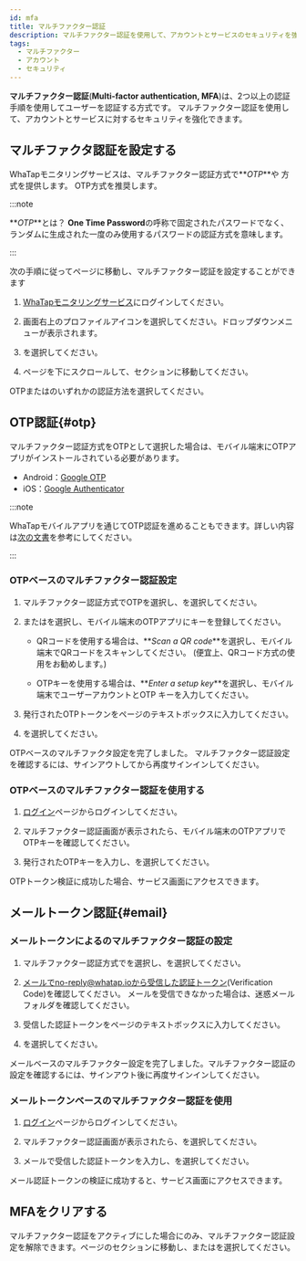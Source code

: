 ```yaml
---
id: mfa
title: マルチファクター認証
description: マルチファクター認証を使用して、アカウントとサービスのセキュリティを強化できます。
tags:
  - マルチファクター
  - アカウント
  - セキュリティ
---
```


**マルチファクター認証**(**Multi-factor authentication, MFA**)は、2つ以上の認証手順を使用してユーザーを認証する方式です。 マルチファクター認証を使用して、アカウントとサービスに対するセキュリティを強化できます。

## マルチファクタ認証を設定する

WhaTapモニタリングサービスは、マルチファクター認証方式で**_OTP_**や <Cmdname sid="email" className="uitext" />方式を提供します。 OTP方式を推奨します。

:::note

**_OTP_**とは？ **One Time Password**の呼称で固定されたパスワードでなく、ランダムに生成された一度のみ使用するパスワードの認証方式を意味します。

:::

次の手順に従って<Cmdname sid="manage_account_info" className="uitext" />ページに移動し、マルチファクター認証を設定することができます

1.  [WhaTapモニタリングサービス](https://service.whatap.io)にログインしてください。

2.  画面右上のプロファイルアイコンを選択してください。ドロップダウンメニューが表示されます。

3.  <Cmdname sid="manage_account_info" className="uitext" />を選択してください。

4.  ページを下にスクロールして、<Cmdname sid="two_factor_auth" className="uitext" />セクションに移動してください。

    <ImgLang img='account-mfa-section.png' desc='マルチファクター認証' />

<Link to="#otp"><span class="uitext">OTP</span></Link>または<Link to="#email"><Cmdname sid="email" /></Link>のいずれかの認証方法を選択してください。

## OTP認証{#otp}

マルチファクター認証方式をOTPとして選択した場合は、モバイル端末にOTPアプリがインストールされている必要があります。

-   Android：[Google OTP](https://play.google.com/store/apps/details?id=com.google.android.apps.authenticator2)
-   iOS：[Google Authenticator](https://apps.apple.com/app/google-authenticator/id388497605)

:::note

WhaTapモバイルアプリを通じてOTP認証を進めることもできます。詳しい内容は[次の文書](../mobile-app#mobileotp)を参考にしてください。

:::

### OTPベースのマルチファクター認証設定

<ImgLang img='account-mfa-otp.png' desc='OTP 認証選択' />

1.  マルチファクター認証方式で<span class="uitext">OTP</span>を選択し、<Cmdname sid="create_otp_key" className="uitext" />を選択してください。

2.  <Cmdname sid="qr_code_url" className="uitext" />または<Cmdname sid="otp_key" className="uitext" />を選択し、モバイル端末のOTPアプリにキーを登録してください。

    -   QRコードを使用する場合は、**_Scan a QR code_**を選択し、モバイル端末でQRコードをスキャンしてください。 (便宜上、QRコード方式の使用をお勧めします。)

    -   OTPキーを使用する場合は、**_Enter a setup key_**を選択し、モバイル端末でユーザーアカウントとOTP キーを入力してください。

    <ImgLang img='account-mfa-google.png' desc='Google OTPアプリ' />

3.  発行されたOTPトークンを<Cmdname sid="manage_account_info" className="uitext" />ページの<Cmdname sid="authentication" className="uitext" />テキストボックスに入力してください。 

4.  <Cmdname sid="validate_otp_token" className="uitext" />を選択してください。

OTPベースのマルチファクタ設定を完了しました。 マルチファクター認証設定を確認するには、サインアウトしてから再度サインインしてください。

### OTPベースのマルチファクター認証を使用する

1.  [ログイン](https://service.whatap.io/account/login)ページからログインしてください。

2.  マルチファクター認証画面が表示されたら、モバイル端末のOTPアプリでOTPキーを確認してください。

3.  発行されたOTPキーを入力し、<Cmdname sid="validate_otp_token" className="b600" />を選択してください。

OTPトークン検証に成功した場合、サービス画面にアクセスできます。

## メールトークン認証{#email}

### メールトークンによるのマルチファクター認証の設定

<ImgLang img='account-mfa-email.png' desc='メールトークン認証選択' />

1.  マルチファクター認証方式で<Cmdname sid="email" className="uitext" />を選択し、<Cmdname sid="send_auth_token_mail" className="uitext" />を選択してください。

2.  メールでno-reply@whatap.ioから受信した認証トークン(Verification Code)を確認してください。 メールを受信できなかった場合は、迷惑メールフォルダを確認してください。

3.  受信した認証トークンを<Cmdname sid="manage_account_info" className="uitext" />ページの<Cmdname sid="authentication" className="uitext" />テキストボックスに入力してください。 

4.  <Cmdname sid="validate_email_token" className="b600" />を選択してください。

メールベースのマルチファクター設定を完了しました。マルチファクター認証の設定を確認するには、サインアウト後に再度サインインしてください。

### メールトークンベースのマルチファクター認証を使用

1.  [ログイン](https://service.whatap.io/account/login)ページからログインしてください。

2.  マルチファクター認証画面が表示されたら、<Cmdname sid="send_auth_token_mail" className="uitext" />を選択してください。

3.  メールで受信した認証トークンを入力し、<Cmdname sid="validate_email_token" className="uitext" />を選択してください。

メール認証トークンの検証に成功すると、サービス画面にアクセスできます。

## MFAをクリアする

<ImgLang img='account-mfa-disable.png' desc='MFAをクリアする' />

マルチファクター認証をアクティブにした場合にのみ、マルチファクター認証設定を解除できます。<Link to="https://service.whatap.io/v2/account/management"><Cmdname sid="manage_account_info" /></Link>ページの<Cmdname sid="two_factor_auth" className="uitext" />セクションに移動し、<Cmdname sid="clear_multi_factor" className="uitext" />または<Cmdname sid="clear_otp_key" className="uitext" />を選択してください。
